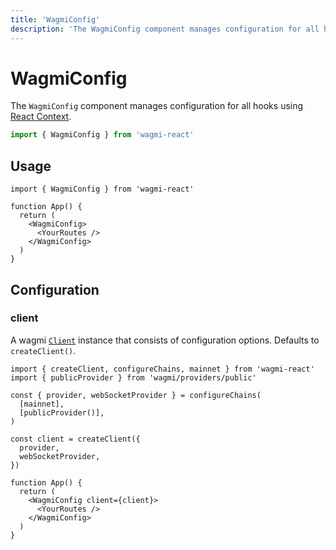 ```yaml
---
title: 'WagmiConfig'
description: 'The WagmiConfig component manages configuration for all hooks using React Context.'
---
```


# WagmiConfig

The `WagmiConfig` component manages configuration for all hooks using [React Context](https://reactjs.org/docs/context.html).

```ts
import { WagmiConfig } from 'wagmi-react'
```

## Usage

```tsx
import { WagmiConfig } from 'wagmi-react'

function App() {
  return (
    <WagmiConfig>
      <YourRoutes />
    </WagmiConfig>
  )
}
```

## Configuration

### client

A wagmi [`Client`](/react/client) instance that consists of configuration options. Defaults to `createClient()`.

```tsx {8-12,16}
import { createClient, configureChains, mainnet } from 'wagmi-react'
import { publicProvider } from 'wagmi/providers/public'

const { provider, webSocketProvider } = configureChains(
  [mainnet],
  [publicProvider()],
)

const client = createClient({
  provider,
  webSocketProvider,
})

function App() {
  return (
    <WagmiConfig client={client}>
      <YourRoutes />
    </WagmiConfig>
  )
}
```
